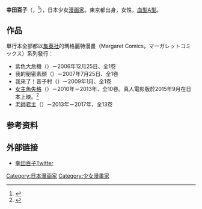 '''幸田百子'''（{{lang-ja|幸田ももこ}}，{{bd|1984年|9月24日|||}}<ref name="profile">{{Cite web |url=http://profile.ameba.jp/momokokouda/ |title=プロフィール|work=『幸田日和』現ブログ |accessdate=2015-08-08}}</ref>），日本少女[[漫画家|漫画家]]。東京都出身，女性，[[血型|血型]][[A型|A型]]。

== 作品 ==
單行本全部都以[[集英社|集英社]]的瑪格麗特漫畫（Margaret Comics，マーガレットコミックス）系列發行：
* 紫色大危機（{{lang|ja|そんでむらさきどーなった?}}）－2006年12月25日、全1卷
* 我的秘密素顏（{{lang|ja|誰がスッピン見せるかよ}}）－2007年7月25日、全1卷
* 我來了！音子村（{{lang|ja|よってけ!音子村}}）－2009年1月、全1卷
* [[女主角失格|女主角失格]]（{{lang|ja|ヒロイン失格}}）－2010年－2013年、全10卷。真人電影版於2015年9月在日本上映。<ref>{{Cite web |url=http://comic.qq.com/a/20150623/026050.htm |title=真人版《女主角失格》新预告 女主颜艺精湛 |work=腾讯动漫 |date=2015-06-23 |accessdate=2015-08-18 |archive-date=2016-03-06 |archive-url=https://web.archive.org/web/20160306073853/http://comic.qq.com/a/20150623/026050.htm |dead-url=no }}</ref>
* [[老師君主|老師君主]]（{{lang|ja|センセイ君主}}）－2013年－2017年、全13卷

== 参考资料 ==
{{Reflist}}

== 外部链接 ==
* [https://twitter.com/momokokouda 幸田百子Twitter] {{Wayback|url=https://twitter.com/momokokouda |date=20151208095933 }}

{{DEFAULTSORT:KOUDA Momoko}}
[[Category:日本漫画家|Category:日本漫画家]]
[[Category:少女漫畫家|Category:少女漫畫家]]